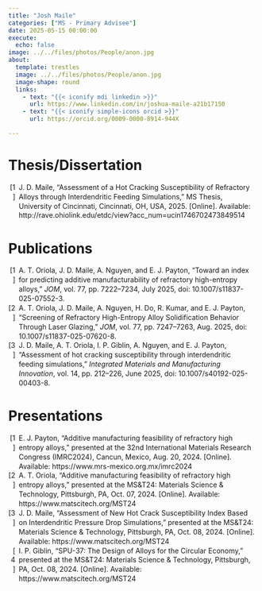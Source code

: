 ```yaml
---
title: "Josh Maile"
categories: ["MS - Primary Advisee"]
date: 2025-05-15 00:00:00
execute:
  echo: false
image: ../../files/photos/People/anon.jpg
about:
  template: trestles
  image: ../../files/photos/People/anon.jpg
  image-shape: round
  links:
    - text: "{{< iconify mdi linkedin >}}"
      url: https://www.linkedin.com/in/joshua-maile-a21b17150
    - text: "{{< iconify simple-icons orcid >}}"
      url: https://orcid.org/0009-0000-8914-944X

---
```



# Thesis/Dissertation

```{=html}
<?xml version="1.0"?>
<div class="csl-bib-body" style="line-height: 1.35; ">
  <div class="csl-entry" style="clear: left; ">
    <div class="csl-left-margin" style="float: left; padding-right: 0.5em; text-align: right; width: 1em;">[1]</div><div class="csl-right-inline" style="margin: 0 .4em 0 1.5em;">J. D. Maile, &#x201C;Assessment of a Hot Cracking Susceptibility of Refractory Alloys through Interdendritic Feeding Simulations,&#x201D; MS Thesis, University of Cincinnati, Cincinnati, OH, USA, 2025. [Online]. Available: http://rave.ohiolink.edu/etdc/view?acc_num=ucin1746702473849514</div>
  </div>
</div>
```

# Publications

```{=html}
<?xml version="1.0"?>
<div class="csl-bib-body" style="line-height: 1.35; ">
  <div class="csl-entry" style="clear: left; ">
    <div class="csl-left-margin" style="float: left; padding-right: 0.5em; text-align: right; width: 1em;">[1]</div><div class="csl-right-inline" style="margin: 0 .4em 0 1.5em;">A. T. Oriola, J. D. Maile, A. Nguyen, and E. J. Payton, &#x201C;Toward an index for predicting additive manufacturability of refractory high-entropy alloys,&#x201D; <i>JOM</i>, vol. 77, pp. 7222&#x2013;7234, July 2025, doi: 10.1007/s11837-025-07552-3.</div>
  </div>
  <div class="csl-entry" style="clear: left; ">
    <div class="csl-left-margin" style="float: left; padding-right: 0.5em; text-align: right; width: 1em;">[2]</div><div class="csl-right-inline" style="margin: 0 .4em 0 1.5em;">A. T. Oriola, J. D. Maile, A. Nguyen, H. Do, R. Kumar, and E. J. Payton, &#x201C;Screening of Refractory High-Entropy Alloy Solidification Behavior Through Laser Glazing,&#x201D; <i>JOM</i>, vol. 77, pp. 7247&#x2013;7263, Aug. 2025, doi: 10.1007/s11837-025-07620-8.</div>
  </div>
  <div class="csl-entry" style="clear: left; ">
    <div class="csl-left-margin" style="float: left; padding-right: 0.5em; text-align: right; width: 1em;">[3]</div><div class="csl-right-inline" style="margin: 0 .4em 0 1.5em;">J. D. Maile, A. T. Oriola, I. P. Giblin, A. Nguyen, and E. J. Payton, &#x201C;Assessment of hot cracking susceptibility through interdendritic feeding simulations,&#x201D; <i>Integrated Materials and Manufacturing Innovation</i>, vol. 14, pp. 212&#x2013;226, June 2025, doi: 10.1007/s40192-025-00403-8.</div>
  </div>
</div>
```

# Presentations

```{=html}
<?xml version="1.0"?>
<div class="csl-bib-body" style="line-height: 1.35; ">
  <div class="csl-entry" style="clear: left; ">
    <div class="csl-left-margin" style="float: left; padding-right: 0.5em; text-align: right; width: 1em;">[1]</div><div class="csl-right-inline" style="margin: 0 .4em 0 1.5em;">E. J. Payton, &#x201C;Additive manufacturing feasibility of refractory high entropy alloys,&#x201D; presented at the 32nd International Materials Research Congress (IMRC2024), Cancun, Mexico, Aug. 20, 2024. [Online]. Available: https://www.mrs-mexico.org.mx/imrc2024</div>
  </div>
  <div class="csl-entry" style="clear: left; ">
    <div class="csl-left-margin" style="float: left; padding-right: 0.5em; text-align: right; width: 1em;">[2]</div><div class="csl-right-inline" style="margin: 0 .4em 0 1.5em;">A. T. Oriola, &#x201C;Additive manufacturing feasibility of refractory high entropy alloys,&#x201D; presented at the MS&amp;T24: Materials Science &amp; Technology, Pittsburgh, PA, Oct. 07, 2024. [Online]. Available: https://www.matscitech.org/MST24</div>
  </div>
  <div class="csl-entry" style="clear: left; ">
    <div class="csl-left-margin" style="float: left; padding-right: 0.5em; text-align: right; width: 1em;">[3]</div><div class="csl-right-inline" style="margin: 0 .4em 0 1.5em;">J. D. Maile, &#x201C;Assessment of New Hot Crack Susceptibility Index Based on Interdendritic Pressure Drop Simulations,&#x201D; presented at the MS&amp;T24: Materials Science &amp; Technology, Pittsburgh, PA, Oct. 08, 2024. [Online]. Available: https://www.matscitech.org/MST24</div>
  </div>
  <div class="csl-entry" style="clear: left; ">
    <div class="csl-left-margin" style="float: left; padding-right: 0.5em; text-align: right; width: 1em;">[4]</div><div class="csl-right-inline" style="margin: 0 .4em 0 1.5em;">I. P. Giblin, &#x201C;SPU-37: The Design of Alloys for the Circular Economy,&#x201D; presented at the MS&amp;T24: Materials Science &amp; Technology, Pittsburgh, PA, Oct. 08, 2024. [Online]. Available: https://www.matscitech.org/MST24</div>
  </div>
</div>
```


